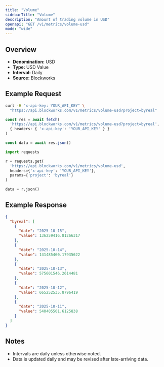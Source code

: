 ```yaml
---
title: "Volume"
sidebarTitle: "Volume"
description: "Amount of trading volume in USD"
openapi: "GET /v1/metrics/volume-usd"
mode: "wide"
---
```


## Overview

- **Denomination:** USD
- **Type:** USD Value
- **Interval:** Daily
- **Source:** Blockworks

## Example Request

<CodeGroup>

```bash cURL
curl -H "x-api-key: YOUR_API_KEY" \
  "https://api.blockworks.com/v1/metrics/volume-usd?project=byreal"
```

```typescript TypeScript
const res = await fetch(
  'https://api.blockworks.com/v1/metrics/volume-usd?project=byreal',
  { headers: { 'x-api-key': 'YOUR_API_KEY' } }
)

const data = await res.json()
```

```python Python
import requests

r = requests.get(
  'https://api.blockworks.com/v1/metrics/volume-usd',
  headers={'x-api-key': 'YOUR_API_KEY'},
  params={'project': 'byreal'}
)

data = r.json()
```

</CodeGroup>

## Example Response

```json
{
  "byreal": [
    {
      "date": "2025-10-15",
      "value": 136259416.81266317
    },
    {
      "date": "2025-10-14",
      "value": 141485460.17935622
    },
    {
      "date": "2025-10-13",
      "value": 575601546.2614481
    },
    {
      "date": "2025-10-12",
      "value": 665252535.8796419
    },
    {
      "date": "2025-10-11",
      "value": 540405501.6125838
    }
  ]
}
```

## Notes
- Intervals are daily unless otherwise noted.
- Data is updated daily and may be revised after late-arriving data.